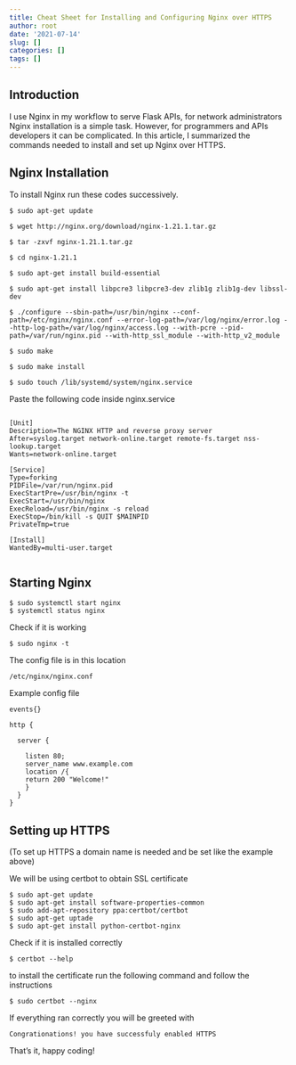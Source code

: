 ```yaml
---
title: Cheat Sheet for Installing and Configuring Nginx over HTTPS
author: root
date: '2021-07-14'
slug: []
categories: []
tags: []
---
```



## Introduction
I use Nginx in my workflow to serve Flask APIs, for network administrators Nginx installation is a simple task. However, for programmers and APIs developers it can be complicated. In this article, I summarized the commands needed to install and set up Nginx over HTTPS.



## Nginx Installation



To install Nginx run these codes successively.


```
$ sudo apt-get update

$ wget http://nginx.org/download/nginx-1.21.1.tar.gz

$ tar -zxvf nginx-1.21.1.tar.gz

$ cd nginx-1.21.1

$ sudo apt-get install build-essential

$ sudo apt-get install libpcre3 libpcre3-dev zlib1g zlib1g-dev libssl-dev

$ ./configure --sbin-path=/usr/bin/nginx --conf-path=/etc/nginx/nginx.conf --error-log-path=/var/log/nginx/error.log --http-log-path=/var/log/nginx/access.log --with-pcre --pid-path=/var/run/nginx.pid --with-http_ssl_module --with-http_v2_module

$ sudo make

$ sudo make install

$ sudo touch /lib/systemd/system/nginx.service

```

Paste the following code inside nginx.service

```

[Unit]
Description=The NGINX HTTP and reverse proxy server
After=syslog.target network-online.target remote-fs.target nss-lookup.target
Wants=network-online.target

[Service]
Type=forking
PIDFile=/var/run/nginx.pid
ExecStartPre=/usr/bin/nginx -t
ExecStart=/usr/bin/nginx
ExecReload=/usr/bin/nginx -s reload
ExecStop=/bin/kill -s QUIT $MAINPID
PrivateTmp=true

[Install]
WantedBy=multi-user.target


```


## Starting Nginx

```
$ sudo systemctl start nginx
$ systemctl status nginx
```

Check if it is working

```
$ sudo nginx -t

```

The config file is in this location

```
/etc/nginx/nginx.conf

```

Example config file
```
events{}

http {
  
  server {
    
    listen 80;
    server_name www.example.com
    location /{
    return 200 "Welcome!"
    }
  }
}

```

## Setting up HTTPS

(To set up HTTPS a domain name is needed and be set like the example above)

We will be using certbot to obtain SSL certificate

```
$ sudo apt-get update
$ sudo apt-get install software-properties-common
$ sudo add-apt-repository ppa:certbot/certbot
$ sudo apt-get uptade
$ sudo apt-get install python-certbot-nginx

```

Check if it is installed correctly 

```
$ certbot --help

```

to install the certificate run the following command and follow the instructions

```
$ sudo certbot --nginx

```

If everything ran correctly you will be greeted with 
```
Congrationations! you have successfuly enabled HTTPS

```

That's it, happy coding!












